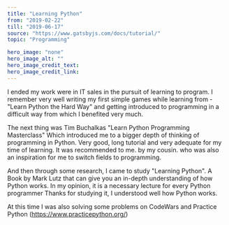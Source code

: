 ---
title: "Learning Python"
from: "2019-02-22"
till: "2019-06-17"
source: "https://www.gatsbyjs.com/docs/tutorial/"
topic: "Programming"

hero_image: "none"
hero_image_alt: ""
hero_image_credit_text: 
hero_image_credit_link: 
---

I ended my work were in IT sales in the pursuit of learning
to program. I remember very well writing my first simple games
while learning from - "Learn Python the Hard Way" and getting 
introduced to programming in a difficult way from which I 
benefited very much.

The next thing was Tim Buchalkas "Learn Python Programming Masterclass"
Which introduced me to a bigger depth of thinking of programming in Python.
Very good, long tutorial and very adequate for my time of learning.
It was recommended to me. by my cousin. who was also an inspiration for me to switch fields to programming.

And then through some research, I came to study "Learning Python".
A Book by Mark Lutz that can give you an in-depth understanding of how Python works. In my opinion, it is a necessary lecture for every Python programmer
Thanks for studying it, I  understood well how Python works.

At this time I was also solving some problems on CodeWars and Practice Python 
(https://www.practicepython.org/)